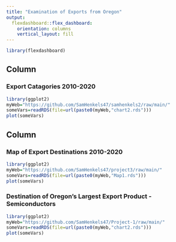 ```yaml
---
title: "Examination of Exports from Oregon"
output: 
  flexdashboard::flex_dashboard:
    orientation: columns
    vertical_layout: fill
---
```


```r
library(flexdashboard)
```

Column {data-width=650}
-----------------------------------------------------------------------

### Export Catagories 2010-2020

```r

library(ggplot2)
myWeb="https://github.com/SamHenkels47/samhenkels2/raw/main/"
someVars=readRDS(file=url(paste0(myWeb,"chart2.rds")))
plot(someVars)
```

Column {data-width=350}
-----------------------------------------------------------------------

### Map of Export Destinations 2010-2020

```r
library(ggplot2)
myWeb="https://github.com/SamHenkels47/project3/raw/main/"
someVars=readRDS(file=url(paste0(myWeb,"Map1.rds")))
plot(someVars)

```

### Destination of Oregon's Largest Export Product - Semiconductors

```r
library(ggplot2)
myWeb="https://github.com/SamHenkels47/Project-1/raw/main/"
someVars=readRDS(file=url(paste0(myWeb,"chart2.rds")))
plot(someVars)
```

